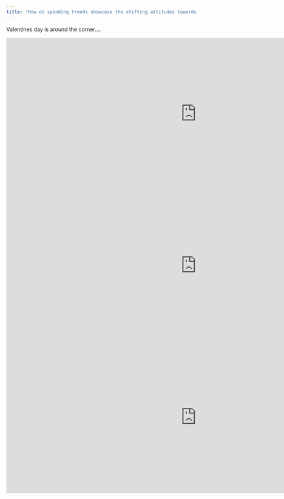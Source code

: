 ```yaml
---
title: "How do spending trends showcase the shifting attitudes towards Valentines’s Day over the years?"
---
```


Valentines day is around the corner....

```{=html}
<iframe height="400" width="1000" frameborder="no" src="https://sherisetan.shinyapps.io/sample_app/"> </iframe>
```

```{=html}
<iframe height="400" width="1000" frameborder="no" src="https://sherisetan.shinyapps.io/SentimentCopy/"> </iframe>
```

```{=html}
<iframe height="400" width="1000" frameborder="no" src="https://sherisetan.shinyapps.io/SentimentCopy/"> </iframe>
```


